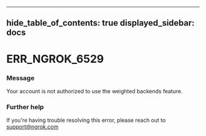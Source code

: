 

---
hide_table_of_contents: true
displayed_sidebar: docs
---


# ERR_NGROK_6529

### Message
Your account is not authorized to use the weighted backends feature.

<ErrorDetails />



### Further help
If you're having trouble resolving this error, please reach out to [support@ngrok.com](mailto:support@ngrok.com?subject=Help%20with%20ERR_NGROK_6529)

